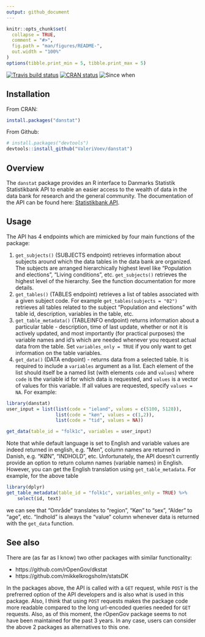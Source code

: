 ```yaml
---
output: github_document
---
```


```r
knitr::opts_chunk$set(
  collapse = TRUE,
  comment = "#>",
  fig.path = "man/figures/README-",
  out.width = "100%"
)
options(tibble.print_min = 5, tibble.print_max = 5)
```

<!-- badges: start -->
[![Travis build status](https://travis-ci.org/ValeriVoev/danstat.svg?branch=master)](https://travis-ci.org/ValeriVoev/danstat)
[![CRAN status](https://www.r-pkg.org/badges/version/danstat)](https://CRAN.R-project.org/package=danstat)
![Since when](https://www.r-pkg.org/badges/ago/danstat)
<!-- ![Downloads](https://cranlogs.r-pkg.org/badges/danstat) -->
<!-- ![Downloads](https://cranlogs.r-pkg.org/badges/grand-total/danstat) -->
<!-- badges: end -->

## Installation
From CRAN:
```r
install.packages("danstat")
```

From Github:
```r
# install.packages("devtools")
devtools::install_github("ValeriVoev/danstat")
```

## Overview
The `danstat` package provides an R interface to Danmarks Statistik Statistikbank API to enable an easier access to the wealth of data in the data bank for research and the general community. The documentation of the API can be found here: [Statistikbank API](https://www.dst.dk/en/Statistik/statistikbanken/api).

## Usage
The API has 4 endpoints which are mimicked by four main functions of the package:

1. `get_subjects()` (SUBJECTS endpoint) retrieves information about subjects around which the data tables in the data bank are organized. The subjects are arranged hierarchically highest level like "Population and elections", "Living conditions", etc. `get_subjects()` retrieves the highest level of the hierarchy. See the function documentation for more details.
1. `get_tables()` (TABLES endpoint) retrieves a list of tables associated with a given subject code. For example `get_tables(subjects = "02")` retrieves all tables related to the subject "Population and elections" with table id, description, variables in the table, etc. 
1. `get_table_metadata()` (TABLEINFO endpoint) returns information about a particular table - description, time of last update, whether or not it is actively updated, and most importantly (for practical purposes) the variable names and id's which are needed whenever you request actual data from the table. Set `variables_only = TRUE` if you only want to get information on the table variables.
1. `get_data()` (DATA endpoint) - returns data from a selected table. It is required to include a `variables` argument as a list. Each element of the list should itself be a named list (with elements `code` and `values`) where `code` is the variable id for which data is requested, and `values` is a vector of values for this variable. If all values are requested, specify `values = NA`. For example:

```r
library(danstat)
user_input = list(list(code = "ieland", values = c(5100, 5128)),
                  list(code = "køn", values = c(1,2)),
                  list(code = "tid", values = NA))

get_data(table_id = "folk1c", variables = user_input)
```
Note that while default language is set to English and variable values are indeed returned in english, e.g. "Men", column names are returned in Danish, e.g. "KØN", "INDHOLD", etc. Unfortunately, the API doesn't currently provide an option to return column names (variable names) in English. However, you can get the English translation using `get_table_metadata`. For example, for the above table 
```r
library(dplyr)
get_table_metadata(table_id = "folk1c", variables_only = TRUE) %>% 
	select(id, text)
```
we can see that "Område" translates to "region", "Køn" to "sex", "Alder" to "age", etc. "Indhold" is always the "value" column whenever data is returned with the `get_data` function.

## See also
There are (as far as I know) two other packages with similar functionality:

* https://github.com/rOpenGov/dkstat
* https://github.com/mikkelkrogsholm/statsDK

In the packages above, the API is called with a `GET` request, while `POST` is the prefrerred option of the API developers and is also what is used in this package. Also, I think that using `POST` requests makes the package code more readable compared to the long url-encoded queries needed for `GET` requests. Also, as of this moment, the rOpenGov package seems to not have been maintained for the past 3 years. In any case, users can consider the above 2 packages as alternatives to this one. 
